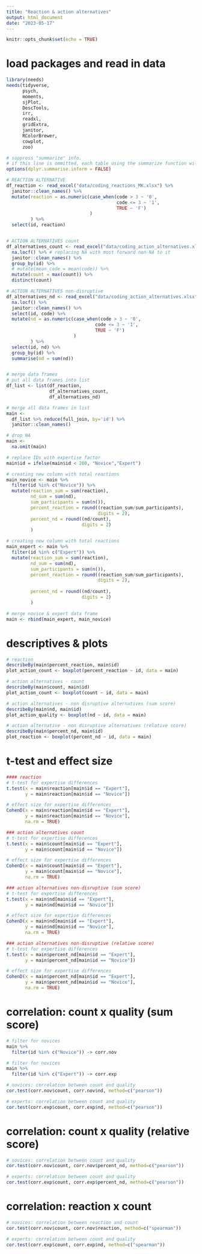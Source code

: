 ```yaml
---
title: "Reaction & action alternatives"
output: html_document
date: "2023-05-17"
---
```


```r
knitr::opts_chunk$set(echo = TRUE)
```

# load packages and read in data
```r

library(needs)
needs(tidyverse,
      psych,
      moments,
      sjPlot,
      DescTools,
      irr,
      readxl, 
      gridExtra,
      janitor,
      RColorBrewer,
      cowplot,
      zoo)

# suppress "summarize" info. 
# if this line is ommitted, each table using the summarize function will be accompanied with a warning from the console
options(dplyr.summarise.inform = FALSE)

# REACTION ALTERNATIVE
df_reaction <- read_excel("data/coding_reactions_MK.xlsx") %>% 
  janitor::clean_names() %>%
  mutate(reaction = as.numeric(case_when(code > 3 ~ '0',
                                         code <= 3 ~ '1',
                                         TRUE ~ 'F')
                               )
         ) %>% 
  select(id, reaction)


# ACTION ALTERNATIVES count
df_alternatives_count <- read_excel("data/coding_action_alternatives.xlsx") %>% 
  na.locf() %>% # replacing NA with most forward non-NA to it
  janitor::clean_names() %>% 
  group_by(id) %>% 
  # mutate(mean_code = mean(code)) %>% 
  mutate(count = max(count)) %>% 
  distinct(count)

# ACTION ALTERNATIVES non-disruptive 
df_alternatives_nd <- read_excel("data/coding_action_alternatives.xlsx") %>% 
  na.locf() %>% 
  janitor::clean_names() %>% 
  select(id, code) %>% 
  mutate(nd = as.numeric(case_when(code > 3 ~ '0',
                                 code <= 3 ~ '1',
                                 TRUE ~ 'F')
                         )
         ) %>% 
  select(id, nd) %>%
  group_by(id) %>% 
  summarise(nd = sum(nd))


# merge data frames
# put all data frames into list
df_list <- list(df_reaction,
                df_alternatives_count,
                df_alternatives_nd)

# merge all data frames in list
main <-
  df_list %>% reduce(full_join, by='id') %>%
  janitor::clean_names()

# drop NA 
main <- 
  na.omit(main)

# replace IDs with expertise factor
main$id = ifelse(main$id < 200, "Novice","Expert")

# creating new column with total reactions
main_novice <- main %>%
  filter(id %in% c("Novice")) %>% 
  mutate(reaction_sum = sum(reaction),
         nd_sum = sum(nd),
         sum_participants = sum(n()),
         percent_reaction = round((reaction_sum/sum_participants),
                                  digits = 2),
         percent_nd = round((nd/count),
                            digits = 2)
         )

# creating new column with total reactions
main_expert <- main %>%
  filter(id %in% c("Expert")) %>% 
  mutate(reaction_sum = sum(reaction),
         nd_sum = sum(nd),
         sum_participants = sum(n()),
         percent_reaction = round((reaction_sum/sum_participants),
                                  digits = 2),
  
         percent_nd = round((nd/count),
                            digits = 2)
         )

# merge novice & expert data frame
main <- rbind(main_expert, main_novice)

```


# descriptives & plots
```r
# reaction 
describeBy(main$percent_reaction, main$id)
plot_action_count <- boxplot(percent_reaction ~ id, data = main)

# action alternatives - count
describeBy(main$count, main$id)
plot_action_count <- boxplot(count ~ id, data = main)

# action alternatives - non disruptive alternatives (sum score)
describeBy(main$nd, main$id)
plot_action_quality <- boxplot(nd ~ id, data = main)

# action alternative - non disruptive alternatives (relative score)
describeBy(main$percent_nd, main$id)
plot_reaction <- boxplot(percent_nd ~ id, data = main)

```


# t-test and effect size
```r

#### reaction
# t-test for expertise differences
t.test(x = main$reaction[main$id == "Expert"],
       y = main$reaction[main$id == "Novice"])

# effect size for expertise differences
CohenD(x = main$reaction[main$id == "Expert"],
       y = main$reaction[main$id == "Novice"],
       na.rm = TRUE)

### action alternatives count
# t-test for expertise differences
t.test(x = main$count[main$id == "Expert"],
       y = main$count[main$id == "Novice"])

# effect size for expertise differences
CohenD(x = main$count[main$id == "Expert"],
       y = main$count[main$id == "Novice"],
       na.rm = TRUE)

### action alternatives non-disruptive (sum score)
# t-test for expertise differences
t.test(x = main$nd[main$id == "Expert"],
       y = main$nd[main$id == "Novice"])

# effect size for expertise differences
CohenD(x = main$nd[main$id == "Expert"],
       y = main$nd[main$id == "Novice"],
       na.rm = TRUE)

### action alternatives non-disruptive (relative score)
# t-test for expertise differences
t.test(x = main$percent_nd[main$id == "Expert"],
       y = main$percent_nd[main$id == "Novice"])

# effect size for expertise differences
CohenD(x = main$percent_nd[main$id == "Expert"],
       y = main$percent_nd[main$id == "Novice"],
       na.rm = TRUE)

```


# correlation: count x quality (sum score)
```r

# filter for novices
main %>% 
  filter(id %in% c("Novice")) -> corr.nov

# filter for novices
main %>% 
  filter(id %in% c("Expert")) -> corr.exp

# novices: correlation between count and quality
cor.test(corr.nov$count, corr.nov$nd, method=c("pearson"))

# experts: correlation between count and quality
cor.test(corr.exp$count, corr.exp$nd, method=c("pearson"))

```


# correlation: count x quality (relative score)
```r

# novices: correlation between count and quality
cor.test(corr.nov$count, corr.nov$percent_nd, method=c("pearson"))

# experts: correlation between count and quality
cor.test(corr.exp$count, corr.exp$percent_nd, method=c("pearson"))

```



# correlation: reaction x count 
```r

# novices: correlation between reaction and count
cor.test(corr.nov$count, corr.nov$reaction, method=c("spearman"))

# experts: correlation between count and quality
cor.test(corr.exp$count, corr.exp$nd, method=c("spearman"))

```
